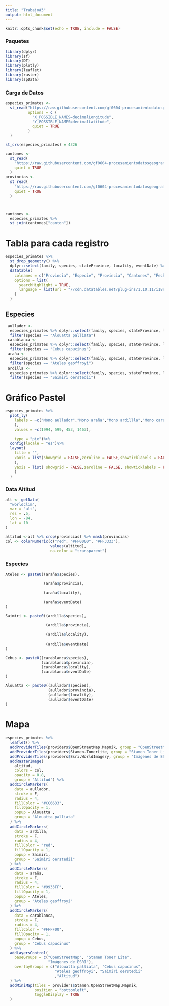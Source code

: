 ---
title: "Trabajo#3"
output: html_document
---

```{r setup, include=FALSE}
knitr::opts_chunk$set(echo = TRUE, include = FALSE)
```

### Paquetes
```{r paquetes, message=FALSE, warning=FALSE}
library(dplyr)
library(sf)
library(DT)
library(plotly)
library(leaflet)
library(raster)
library(spData)
```

### Carga de Datos

```{r carga de Datos, message=FALSE, warning=FALSE}
especies_primates <-
  st_read("https://raw.githubusercontent.com/gf0604-procesamientodatosgeograficos/2021i-datos/main/gbif/primates-cr-registros.csv",
          options = c (
            "X_POSSIBLE_NAMES=decimalLongitude",
            "Y_POSSIBLE_NAMES=decimalLatitude",
            quiet = TRUE
          )
  )

st_crs(especies_primates) = 4326

cantones <-
  st_read(
    "https://raw.githubusercontent.com/gf0604-procesamientodatosgeograficos/2021i-datos/main/ign/delimitacion-territorial-administrativa/cr_cantones_simp_wgs84.geojson",
    quiet = TRUE
  )
provincias <-
  st_read(
    "https://raw.githubusercontent.com/gf0604-procesamientodatosgeograficos/2021i-datos/main/ign/delimitacion-territorial-administrativa/cr_provincias_simp_wgs84.geojson",
    quiet = TRUE
  )



cantones <-
  especies_primates %>%
  st_join(cantones["canton"])
```
# Tabla para cada registro
```{r tabla para cada registro, message=FALSE, warning=FALSE}
especies_primates %>%
  st_drop_geometry() %>%
  dplyr::select(family, species, stateProvince, locality, eventDate) %>%
  datatable(
    colnames = c("Provincia", "Especie", "Provincia", "Cantones", "Fecha"),
    options = list(
      searchHighlight = TRUE,
      language = list(url = "//cdn.datatables.net/plug-ins/1.10.11/i18n/Spanish.json")
    )
  )
```

## Especies

```{r especies, message=FALSE, warning=FALSE}
 aullador <-
  especies_primates %>% dplyr::select(family, species, stateProvince, locality, eventDate) %>%
  filter(species == "Alouatta palliata")
 carablanca <-
  especies_primates %>% dplyr::select(family, species, stateProvince, locality, eventDate) %>%
  filter(species == "Cebus capucinus")
 araña <-
  especies_primates %>% dplyr::select(family, species, stateProvince, locality, eventDate) %>%
  filter(species == "Ateles geoffroyi")
 ardilla <-
  especies_primates %>% dplyr::select(family, species, stateProvince, locality, eventDate) %>%
  filter(species == "Saimiri oerstedii")

```

# Gráfico Pastel

```{r Grafico pastel, message=FALSE, warning=FALSE}
especies_primates %>%
  plot_ly(
    labels = ~c("Mono aullador","Mono araña","Mono ardillla","Mono carablanca"
    ),
    values = ~c(1994, 599, 453, 1463),
    
    type = "pie")%>%
  config(locale = "es")%>%
  layout(
    title = "",
    xaxis = list(showgrid = FALSE,zeroline = FALSE,showticklabels = FALSE
    ),
    yaxis = list( showgrid = FALSE,zeroline = FALSE, showticklabels = FALSE
    )
  )

```

### Data Altitud

```{r Data Altitud, message=FALSE, warning=FALSE}
alt <- getData(
  "worldclim",
  var = "alt",
  res = .5,
  lon = -84,
  lat = 10
)

altitud <-alt %>% crop(provincias) %>% mask(provincias)
col <- colorNumeric(c("red", "#FF0000", "#FF3333"),
                    values(altitud),
                    na.color = "transparent")
```

### Especies

```{r especies, message=FALSE, warning=FALSE}
Ateles <- paste0((araña$species),
                 
                 (araña$provincia),
                 
                 (araña$locality),
                 
                 (araña$eventDate)
)

Saimiri <- paste0((ardilla$species),
                  
                  (ardilla$provincia),
                  
                  (ardilla$locality),
                  
                  (ardilla$eventDate)
)

Cebus <- paste0((carablanca$species),
                (carablanca$provincia),
                (carablanca$locality),
                (carablanca$eventDate)
)

Alouatta <- paste0((aullador$species),
                   (aullador$provincia),
                   (aullador$locality),
                   (aullador$eventDate)
)
```

# Mapa

```{r mapa, message=FALSE, warning=FALSE}
especies_primates %>%
  leaflet() %>%
  addProviderTiles(providers$OpenStreetMap.Mapnik, group = "OpenStreetMap") %>%
  addProviderTiles(providers$Stamen.TonerLite, group = "Stamen Toner Lite") %>%
  addProviderTiles(providers$Esri.WorldImagery, group = "Imágenes de ESRI") %>%
  addRasterImage(
    altitud, 
    colors = col, 
    opacity = 0.8,
    group = "Altitud") %>%
  addCircleMarkers(
    data = aullador,
    stroke = F,
    radius = 4,
    fillColor = "#CC6633",
    fillOpacity = 1,
    popup = Alouatta ,
    group = "Alouatta palliata"
  ) %>%
  addCircleMarkers(
    data = ardilla,
    stroke = F,
    radius = 4,
    fillColor = "red",
    fillOpacity = 1,
    popup = Saimiri,
    group = "Saimiri oerstedii"
  ) %>%
  addCircleMarkers(
    data = araña,
    stroke = F,
    radius = 4,
    fillColor = "#9933FF",
    fillOpacity = 1,
    popup = Ateles,
    group = "Ateles geoffroyi"
  ) %>%
  addCircleMarkers(
    data = carablanca,
    stroke = F,
    radius = 4,
    fillColor = "#FFFF00",
    fillOpacity = 1,
    popup = Cebus,
    group = "Cebus capucinus"
  ) %>%
  addLayersControl(
    baseGroups = c("OpenStreetMap", "Stamen Toner Lite", 
                   "Imágenes de ESRI"),
    overlayGroups = c("Alouatta palliata", "Cebus capucinus", 
                      "Ateles geoffroyi", "Saimiri oerstedii"
                      ,"Altitud")
  ) %>%
  addMiniMap(tiles = providers$Stamen.OpenStreetMap.Mapnik,
             position = "bottomleft",
             toggleDisplay = TRUE
  )

```







